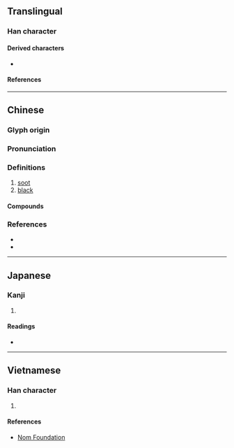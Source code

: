 {{character info}}

==Translingual==

===Han character===
{{Han char|rn=86|rad=火|as=05|sn=9|four=23809|canj=IRF|ids=⿱台火}}

====Derived characters====
* {{l|mul|[[𫿥]], [[𫨐]], [[㬃]]}}

====References====
{{Han ref|kx=0668.280|dkj=18957|dj=1078.040|hdz=32198.040|uh=70B1}}

----

==Chinese==
{{zh-forms|alt=炲}}

===Glyph origin===
{{Han etym}}
{{Han compound|台|火|ls=psc|c1=p|c2=s|t2=fire}}

===Pronunciation===
{{zh-pron
|m=tái
|c=toi4
|mn=tâi/thai/te
|mc=y
|oc=y
|cat=n,a
}}

===Definitions===
{{zh-hanzi}}

# [[soot]]
# [[black]]

====Compounds====
{{zh-der|炱朽|炱煤|煙炱|煤炱|松炱}}

===References===
* {{R:twedu|B02379}}
* {{R:yue:Hanzi}}

----

==Japanese==

===Kanji===
{{ja-kanji|grade=|rs=火05}}

# {{rfdef|ja|sort=火05}}

====Readings====
* {{ja-readings
|on=たい, だい
|kun=すす
}}

----

==Vietnamese==

===Han character===
{{vi-readings|rs=火05|reading=đải, thai}}

# {{rfdef|vi|sort=火05}}

====References====
* [http://nomfoundation.org/common/nom_details.php?codepoint=70B1 Nom Foundation]